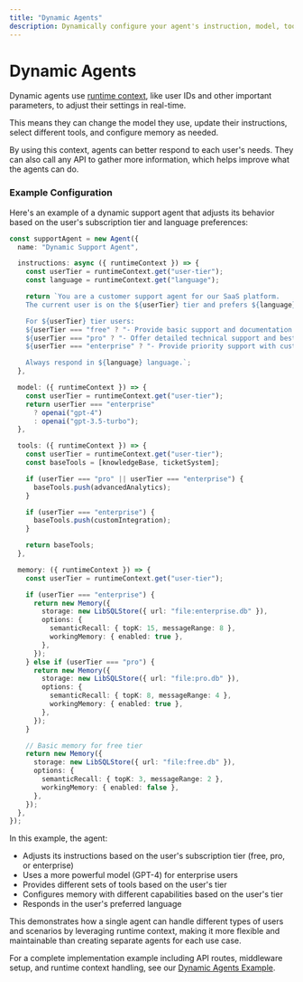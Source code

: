 ```yaml
---
title: "Dynamic Agents"
description: Dynamically configure your agent's instruction, model, tools, and memory using runtime context.
---
```


# Dynamic Agents

Dynamic agents use [runtime context](./runtime-context), like user IDs and other important parameters, to adjust their settings in real-time.

This means they can change the model they use, update their instructions, select different tools, and configure memory as needed.

By using this context, agents can better respond to each user's needs. They can also call any API to gather more information, which helps improve what the agents can do.

### Example Configuration

Here's an example of a dynamic support agent that adjusts its behavior based on the user's subscription tier and language preferences:

```typescript
const supportAgent = new Agent({
  name: "Dynamic Support Agent",

  instructions: async ({ runtimeContext }) => {
    const userTier = runtimeContext.get("user-tier");
    const language = runtimeContext.get("language");

    return `You are a customer support agent for our SaaS platform.
    The current user is on the ${userTier} tier and prefers ${language} language.

    For ${userTier} tier users:
    ${userTier === "free" ? "- Provide basic support and documentation links" : ""}
    ${userTier === "pro" ? "- Offer detailed technical support and best practices" : ""}
    ${userTier === "enterprise" ? "- Provide priority support with custom solutions" : ""}

    Always respond in ${language} language.`;
  },

  model: ({ runtimeContext }) => {
    const userTier = runtimeContext.get("user-tier");
    return userTier === "enterprise"
      ? openai("gpt-4")
      : openai("gpt-3.5-turbo");
  },

  tools: ({ runtimeContext }) => {
    const userTier = runtimeContext.get("user-tier");
    const baseTools = [knowledgeBase, ticketSystem];

    if (userTier === "pro" || userTier === "enterprise") {
      baseTools.push(advancedAnalytics);
    }

    if (userTier === "enterprise") {
      baseTools.push(customIntegration);
    }

    return baseTools;
  },

  memory: ({ runtimeContext }) => {
    const userTier = runtimeContext.get("user-tier");

    if (userTier === "enterprise") {
      return new Memory({
        storage: new LibSQLStore({ url: "file:enterprise.db" }),
        options: {
          semanticRecall: { topK: 15, messageRange: 8 },
          workingMemory: { enabled: true },
        },
      });
    } else if (userTier === "pro") {
      return new Memory({
        storage: new LibSQLStore({ url: "file:pro.db" }),
        options: {
          semanticRecall: { topK: 8, messageRange: 4 },
          workingMemory: { enabled: true },
        },
      });
    }

    // Basic memory for free tier
    return new Memory({
      storage: new LibSQLStore({ url: "file:free.db" }),
      options: {
        semanticRecall: { topK: 3, messageRange: 2 },
        workingMemory: { enabled: false },
      },
    });
  },
});
```

In this example, the agent:

- Adjusts its instructions based on the user's subscription tier (free, pro, or enterprise)
- Uses a more powerful model (GPT-4) for enterprise users
- Provides different sets of tools based on the user's tier
- Configures memory with different capabilities based on the user's tier
- Responds in the user's preferred language

This demonstrates how a single agent can handle different types of users and scenarios by leveraging runtime context, making it more flexible and maintainable than creating separate agents for each use case.

For a complete implementation example including API routes, middleware setup, and runtime context handling, see our [Dynamic Agents Example](/examples/agents/dynamic-agents).
